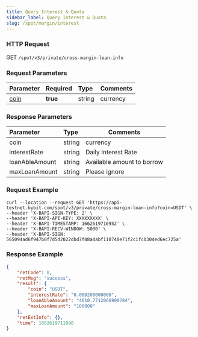 ```yaml
---
title: Query Interest & Quota
sidebar_label: Query Interest & Quota
slug: /spot/margin/interest
---
```


### HTTP Request
GET <code>/spot/v3/private/cross-margin-loan-info</code>

### Request Parameters
| Parameter | Required | Type | Comments|
|:----- |:-------|:-----|------ |
|[coin](../enum#currencycoin)|<b>true</b>|string|currency|

### Response Parameters
| Parameter | Type | Comments|
|:----- |:-----|----- |
|coin|string|currency|
|interestRate|string|Daily Interest Rate|
|loanAbleAmount|string|Available amount to borrow|
|maxLoanAmount|string|Please ignore|

### Request Example

```http
curl --location --request GET 'https://api-testnet.bybit.com/spot/v3/private/cross-margin-loan-info?coin=USDT' \
--header 'X-BAPI-SIGN-TYPE: 2' \
--header 'X-BAPI-API-KEY: XXXXXXXXX' \
--header 'X-BAPI-TIMESTAMP: 1662619710952' \
--header 'X-BAPI-RECV-WINDOW: 5000' \
--header 'X-BAPI-SIGN: 565094ad6f947b0f7d5d2022dbd7f48a4abf110740e71f2c1fc0304ed6ec725a'
```

### Response Example

```json
{
    "retCode": 0,
    "retMsg": "success",
    "result": {
        "coin": "USDT",
        "interestRate": "0.000200000000",
        "loanAbleAmount": "4610.7712066900784",
        "maxLoanAmount": "100000"
    },
    "retExtInfo": {},
    "time": 1662619711090
}
```
